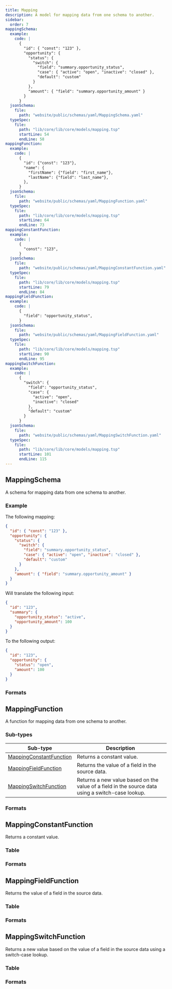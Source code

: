 ```yaml
---
title: Mapping
description: A model for mapping data from one schema to another.
sidebar:
  order: 7
mappingSchema:
  example:
    code: |
      {
        "id": { "const": "123" },
        "opportunity": {
          "status": {
            "switch": {
              "field": "summary.opportunity_status",
              "case": { "active": "open", "inactive": "closed" },
              "default": "custom"
            }
          },
          "amount": { "field": "summary.opportunity_amount" }
        }
      }
  jsonSchema:
    file:
      path: "website/public/schemas/yaml/MappingSchema.yaml"
  typeSpec:
    file:
      path: "lib/core/lib/core/models/mapping.tsp"
      startLine: 54
      endLine: 58
mappingFunction:
  example:
    code: |
      {
        "id": {"const": "123"},
        "name": {
          "firstName": {"field": "first_name"},
          "lastName": {"field": "last_name"},
        },
      }
  jsonSchema:
    file:
      path: "website/public/schemas/yaml/MappingFunction.yaml"
  typeSpec:
    file:
      path: "lib/core/lib/core/models/mapping.tsp"
      startLine: 64
      endLine: 73
mappingConstantFunction:
  example:
    code: |
      {
        "const": "123",
      }
  jsonSchema:
    file:
      path: "website/public/schemas/yaml/MappingConstantFunction.yaml"
  typeSpec:
    file:
      path: "lib/core/lib/core/models/mapping.tsp"
      startLine: 79
      endLine: 84
mappingFieldFunction:
  example:
    code: |
      {
        "field": "opportunity_status",
      }
  jsonSchema:
    file:
      path: "website/public/schemas/yaml/MappingFieldFunction.yaml"
  typeSpec:
    file:
      path: "lib/core/lib/core/models/mapping.tsp"
      startLine: 90
      endLine: 95
mappingSwitchFunction:
  example:
    code: |
      {
        "switch": {
          "field": "opportunity_status",
          "case": {
            "active": "open",
            "inactive": "closed"
          },
          "default": "custom"
        }
      }
  jsonSchema:
    file:
      path: "website/public/schemas/yaml/MappingSwitchFunction.yaml"
  typeSpec:
    file:
      path: "lib/core/lib/core/models/mapping.tsp"
      startLine: 101
      endLine: 115
---
```



## MappingSchema

A schema for mapping data from one schema to another.

### Example

<Tabs>
  <TabItem label="Mapping">
The following mapping:

```json
{
  "id": { "const": "123" },
  "opportunity": {
    "status": {
      "switch": {
        "field": "summary.opportunity_status",
        "case": { "active": "open", "inactive": "closed" },
        "default": "custom"
      }
    },
    "amount": { "field": "summary.opportunity_amount" }
  }
}
```

  </TabItem>

  <TabItem label="Input">

Will translate the following input:

```json
{
  "id": "123",
  "summary": {
    "opportunity_status": "active",
    "opportunity_amount": 100
  }
}
```

  </TabItem>

  <TabItem label="Output">

To the following output:

```json
{
  "id": "123",
  "opportunity": {
    "status": "open",
    "amount": 100
  }
}
```

  </TabItem>
</Tabs>

### Formats

<SchemaFormatTabs
  example={frontmatter.mappingSchema.example}
  jsonSchema={frontmatter.mappingSchema.jsonSchema}
  typeSpec={frontmatter.mappingSchema.typeSpec}
/>

## MappingFunction

A function for mapping data from one schema to another.

### Sub-types

| Sub-type                                            | Description                                                                                      |
| --------------------------------------------------- | ------------------------------------------------------------------------------------------------ |
| [MappingConstantFunction](#mappingconstantfunction) | Returns a constant value.                                                                        |
| [MappingFieldFunction](#mappingfieldfunction)       | Returns the value of a field in the source data.                                                 |
| [MappingSwitchFunction](#mappingswitchfunction)     | Returns a new value based on the value of a field in the source data using a switch-case lookup. |

### Formats

<SchemaFormatTabs
  example={frontmatter.mappingFunction.example}
  jsonSchema={frontmatter.mappingFunction.jsonSchema}
  typeSpec={frontmatter.mappingFunction.typeSpec}
/>

## MappingConstantFunction

Returns a constant value.

### Table

<SchemaTable
  filePath={frontmatter.mappingConstantFunction.jsonSchema.file.path}
/>

### Formats

<SchemaFormatTabs
  example={frontmatter.mappingConstantFunction.example}
  jsonSchema={frontmatter.mappingConstantFunction.jsonSchema}
  typeSpec={frontmatter.mappingConstantFunction.typeSpec}
/>

## MappingFieldFunction

Returns the value of a field in the source data.

### Table

<SchemaTable filePath={frontmatter.mappingFieldFunction.jsonSchema.file.path} />

### Formats

<SchemaFormatTabs
  example={frontmatter.mappingFieldFunction.example}
  jsonSchema={frontmatter.mappingFieldFunction.jsonSchema}
  typeSpec={frontmatter.mappingFieldFunction.typeSpec}
/>

## MappingSwitchFunction

Returns a new value based on the value of a field in the source data using a switch-case lookup.

### Table

<SchemaTable
  filePath={frontmatter.mappingSwitchFunction.jsonSchema.file.path}
/>

### Formats

<SchemaFormatTabs
  example={frontmatter.mappingSwitchFunction.example}
  jsonSchema={frontmatter.mappingSwitchFunction.jsonSchema}
  typeSpec={frontmatter.mappingSwitchFunction.typeSpec}
/>
